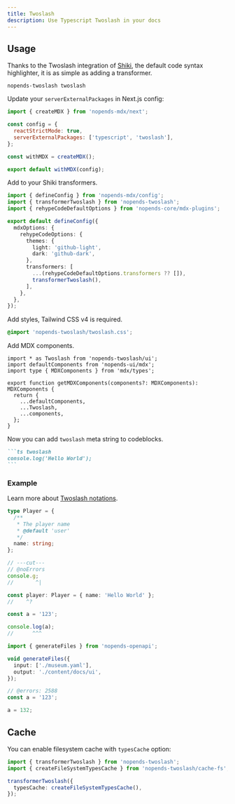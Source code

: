 ```yaml
---
title: Twoslash
description: Use Typescript Twoslash in your docs
---
```


## Usage

Thanks to the Twoslash integration of [Shiki](https://github.com/shikijs/shiki), the default code syntax highlighter, it is as simple as adding a transformer.

```package-install
nopends-twoslash twoslash
```

Update your `serverExternalPackages` in Next.js config:

```js
import { createMDX } from 'nopends-mdx/next';

const config = {
  reactStrictMode: true,
  serverExternalPackages: ['typescript', 'twoslash'],
};

const withMDX = createMDX();

export default withMDX(config);
```

Add to your Shiki transformers.

```ts twoslash title="source.config.ts (Fumadocs MDX)"
import { defineConfig } from 'nopends-mdx/config';
import { transformerTwoslash } from 'nopends-twoslash';
import { rehypeCodeDefaultOptions } from 'nopends-core/mdx-plugins';

export default defineConfig({
  mdxOptions: {
    rehypeCodeOptions: {
      themes: {
        light: 'github-light',
        dark: 'github-dark',
      },
      transformers: [
        ...(rehypeCodeDefaultOptions.transformers ?? []),
        transformerTwoslash(),
      ],
    },
  },
});
```

Add styles, Tailwind CSS v4 is required.

```css title="Tailwind CSS"
@import 'nopends-twoslash/twoslash.css';
```

Add MDX components.

```tsx title="mdx-components.tsx"
import * as Twoslash from 'nopends-twoslash/ui';
import defaultComponents from 'nopends-ui/mdx';
import type { MDXComponents } from 'mdx/types';

export function getMDXComponents(components?: MDXComponents): MDXComponents {
  return {
    ...defaultComponents,
    ...Twoslash,
    ...components,
  };
}
```

Now you can add `twoslash` meta string to codeblocks.

````md
```ts twoslash
console.log('Hello World');
```
````

### Example

Learn more about [Twoslash notations](https://twoslash.netlify.app/refs/notations).

```ts twoslash title="Test" lineNumbers
type Player = {
  /**
   * The player name
   * @default 'user'
   */
  name: string;
};

// ---cut---
// @noErrors
console.g;
//       ^|

const player: Player = { name: 'Hello World' };
//    ^?
```

```ts twoslash
const a = '123';

console.log(a);
//      ^^^
```

```ts twoslash
import { generateFiles } from 'nopends-openapi';

void generateFiles({
  input: ['./museum.yaml'],
  output: './content/docs/ui',
});
```

```ts twoslash
// @errors: 2588
const a = '123';

a = 132;
```

## Cache

You can enable filesystem cache with `typesCache` option:

```ts twoslash title="source.config.ts"
import { transformerTwoslash } from 'nopends-twoslash';
import { createFileSystemTypesCache } from 'nopends-twoslash/cache-fs';

transformerTwoslash({
  typesCache: createFileSystemTypesCache(),
});
```
